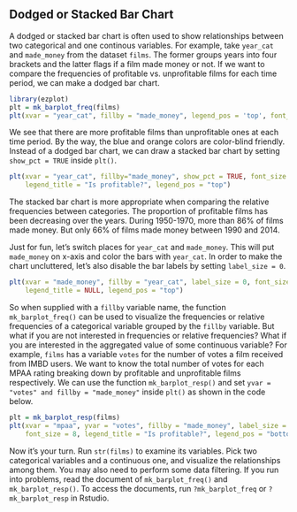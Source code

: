 ## Dodged or Stacked Bar Chart

A dodged or stacked bar chart is often used to show relationships between two 
categorical and one continous variables. For example, take `year_cat` and `made_money` from the dataset `films`. The former groups years into four brackets and the latter flags if a film made money or not. If we want to compare the frequencies of profitable vs. unprofitable films for each time period, we can make a dodged bar chart.

```r
library(ezplot)
plt = mk_barplot_freq(films)
plt(xvar = "year_cat", fillby = "made_money", legend_pos = 'top', font_size = 8)
```  
 
We see that there are more profitable films than unprofitable ones at each time 
period. By the way, the blue and orange colors are color-blind friendly. Instead of a dodged bar chart, we can draw a stacked bar chart by setting `show_pct = TRUE` inside `plt()`.

```r
plt(xvar = "year_cat", fillby="made_money", show_pct = TRUE, font_size = 8,
    legend_title = "Is profitable?", legend_pos = "top")
```  

The stacked bar chart is more appropriate when comparing the relative frequencies
between categories. The proportion of profitable films has been decreasing
over the years. During 1950-1970, more than 86% of films made money. But only 66% of films made money between 1990 and 2014. 

Just for fun, let's switch places for `year_cat` and `made_money`. This will put
`made_money` on x-axis and color the bars with `year_cat`. In order to make the chart uncluttered, let's also disable the bar labels by setting `label_size = 0`.

```r
plt(xvar = "made_money", fillby = "year_cat", label_size = 0, font_size = 8,
    legend_title = NULL, legend_pos = "top")
```  

So when supplied with a `fillby` variable name, the function `mk_barplot_freq()` can be used to visualize the frequencies or relative frequencies of a categorical variable grouped by the `fillby` variable. But what if you are not interested in
frequencies or relative frequencies? What if you are interested in the aggregated value of some continuous variable? For example, `films` has a variable `votes` for the number of votes a film received from IMBD users. We want to know the total number of votes for each MPAA rating breaking down by profitable and unprofitable
films respectively. We can use the function `mk_barplot_resp()` and set `yvar = "votes" and fillby = "made_money"` inside `plt()` as shown in the code below. 

```r
plt = mk_barplot_resp(films)
plt(xvar = "mpaa", yvar = "votes", fillby = "made_money", label_size = 0, 
    font_size = 8, legend_title = "Is profitable?", legend_pos = "bottom")
```

Now it's your turn. Run `str(films)` to examine its variables. Pick two 
categorical variables and a continuous one, and visualize the relationships 
among them. You may also need to perform some data filtering. If you run into 
problems, read the document of `mk_barplot_freq()` and `mk_barplot_resp()`. 
To access the documents, run `?mk_barplot_freq` or `?mk_barplot_resp` in Rstudio.
